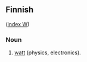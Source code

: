 ==Finnish==
([[Wiktionary:Finnish_index_w|index W]])

===Noun===

# [[watt]] (physics, electronics).